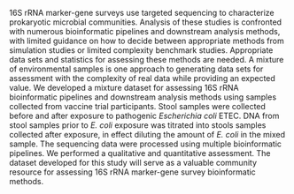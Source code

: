 16S rRNA marker-gene surveys use targeted sequencing to characterize prokaryotic microbial communities. Analysis of these studies is confronted with numerous bioinformatic pipelines and downstream analysis methods, with limited guidance on how to decide between appropriate methods from simulation studies or limited complexity benchmark studies. Appropriate data sets and statistics for assessing these methods are needed. A mixture of environmental samples is one approach to generating data sets for assessment with the complexity of real data while providing an expected value. We developed a mixture dataset for assessing 16S rRNA bioinformatic pipelines and downstream analysis methods using samples collected from vaccine trial participants. Stool samples were collected before and after exposure to pathogenic _Escherichia coli_ ETEC. DNA from stool samples prior to _E. coli_ exposure was titrated into stools samples collected after exposure, in effect diluting the amount of _E. coli_ in the mixed sample. The sequencing data were processed using multiple bioinformatic pipelines. We performed a qualitative and quantitative assessment. The dataset developed for this study will serve as a valuable community resource for assessing 16S rRNA marker-gene survey bioinformatic methods.
